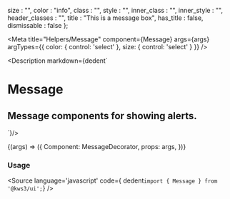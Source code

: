 
  size : "",
  color : "info",
  class : "",
  style : "",
  inner_class : "",
  inner_style : "",
  header_classes : "",
  title : "This is a message box",
  has_title : false,
  dismissable : false
};

<Meta
  title="Helpers/Message"
  component={Message}
  args={args}
  argTypes={{
    color: {
      control: 'select'
    },
    size: {
      control: 'select'
    }
  }}
/>

<Description markdown={dedent`
# Message
## Message components for showing alerts.
`}/>

<Canvas>
  <Story
  name="Message"
  args={args}
  >
  {(args) => ({
    Component: MessageDecorator,
    props: args,
  })}
  </Story>
</Canvas>

<ArgsTable story="Message" />

### Usage
<Source
  language='javascript'
  code={ dedent`import { Message } from '@kws3/ui';`}
/>